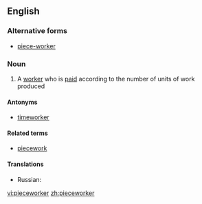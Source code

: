 ==English==

===Alternative forms===
* [[piece-worker]]

===Noun===
{{en-noun}}

# A [[worker]] who is [[paid]] according to the number of units of work produced

====Antonyms====
* [[timeworker]]

====Related terms====
* [[piecework]]

====Translations====
{{trans-top|A worker paid according to the number of units produced}}
* Russian: {{t+|ru|сдельщик|m}}
{{trans-mid}}
{{trans-bottom}}

[[vi:pieceworker]]
[[zh:pieceworker]]